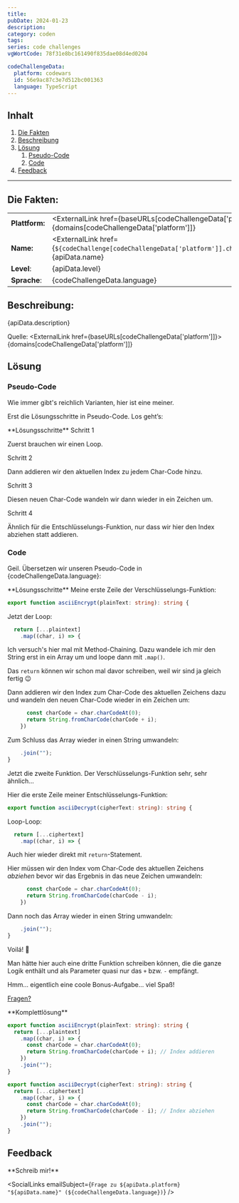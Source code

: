 ```yaml
---
title:
pubDate: 2024-01-23
description:
category: coden
tags:
series: code challenges
vgWortCode: 78f31e8bc161490f835dae08d4ed0204

codeChallengeData:
  platform: codewars
  id: 56e9ac87c3e7d512bc001363
  language: TypeScript
---
```


## Inhalt

1. [Die Fakten](#)
1. [Beschreibung](#)
1. [Lösung](#)
   1. [Pseudo-Code](#)
   1. [Code](#)
1. [Feedback](#)

---

## Die Fakten:

|                |                                                                                                                                            |
| -------------- | ------------------------------------------------------------------------------------------------------------------------------------------ |
| **Plattform:** | <ExternalLink href={baseURLs[codeChallengeData['platform']]}>{domains[codeChallengeData['platform']]}</ExternalLink>                       |
| **Name:**      | <ExternalLink href={`${codeChallenge[codeChallengeData['platform']].challenge.url}/${codeChallengeData.id}`}>{apiData.name}</ExternalLink> |
| **Level**:     | {apiData.level}                                                                                                                            |
| **Sprache**:   | {codeChallengeData.language}                                                                                                               |

## Beschreibung:

<FetchedMarkdown>{apiData.description}</FetchedMarkdown>

Quelle: <ExternalLink href={baseURLs[codeChallengeData['platform']]}>{domains[codeChallengeData['platform']]}</ExternalLink>

## Lösung

### Pseudo-Code

Wie immer gibt's reichlich Varianten, hier ist eine meiner.

Erst die Lösungsschritte in Pseudo-Code. Los geht’s:

<Accordion>
**Lösungsschritte**

<Accordion>
Schritt 1

Zuerst brauchen wir einen Loop.

</Accordion>
<Accordion>
Schritt 2

Dann addieren wir den aktuellen Index zu jedem Char-Code hinzu.

</Accordion>
<Accordion>
Schritt 3

Diesen neuen Char-Code wandeln wir dann wieder in ein Zeichen um.

</Accordion>
<Accordion>
Schritt 4

Ähnlich für die Entschlüsselungs-Funktion, nur dass wir hier den Index abziehen statt addieren.

</Accordion>
</Accordion>

### Code

Geil. Übersetzen wir unseren Pseudo-Code in {codeChallengeData.language}:

<Accordion>
**Lösungsschritte**

<Accordion>
Meine erste Zeile der Verschlüsselungs-Funktion:

```ts
export function asciiEncrypt(plainText: string): string {
```

</Accordion>
<Accordion>

Jetzt der Loop:

```ts
  return [...plaintext]
    .map((char, i) => {
```

Ich versuch's hier mal mit Method-Chaining. Dazu wandele ich mir den String erst in ein Array um und loope dann mit <ExternalLink href={docs.array.map}>`.map()`</ExternalLink>.

Das `return` können wir schon mal davor schreiben, weil wir sind ja gleich fertig 😉

</Accordion>
<Accordion>

Dann addieren wir den Index zum Char-Code des aktuellen Zeichens dazu und wandeln den neuen Char-Code wieder in ein Zeichen um:

```ts
      const charCode = char.charCodeAt(0);
      return String.fromCharCode(charCode + i);
    })
```

</Accordion>
<Accordion>

Zum Schluss das Array wieder in einen String umwandeln:

```ts
    .join("");
}
```

Jetzt die zweite Funktion. Der Verschlüsselungs-Funktion sehr, sehr ähnlich...

</Accordion>
<Accordion>

Hier die erste Zeile meiner Entschlüsselungs-Funktion:

```ts
export function asciiDecrypt(cipherText: string): string {
```

</Accordion>
<Accordion>

Loop-Loop:

```ts
  return [...ciphertext]
    .map((char, i) => {

```

Auch hier wieder direkt mit `return`-Statement.

</Accordion>
<Accordion>

Hier müssen wir den Index vom Char-Code des aktuellen Zeichens _abziehen_ bevor wir das Ergebnis in das neue Zeichen umwandeln:

```ts
      const charCode = char.charCodeAt(0);
      return String.fromCharCode(charCode - i);
    })
```

</Accordion>
<Accordion>

Dann noch das Array wieder in einen String umwandeln:

```ts
    .join("");
}
```

</Accordion>
<Accordion>

Voilá! 💪

Man hätte hier auch eine dritte Funktion schreiben können, die die ganze Logik enthält und als Parameter quasi nur das `+` bzw. `-` empfängt.

Hmm... eigentlich eine coole Bonus-Aufgabe... viel Spaß!

[Fragen?](#feedback)

</Accordion>
</Accordion>

<Accordion>
**Komplettlösung**

```ts
export function asciiEncrypt(plainText: string): string {
  return [...plaintext]
    .map((char, i) => {
      const charCode = char.charCodeAt(0);
      return String.fromCharCode(charCode + i); // Index addieren
    })
    .join("");
}

export function asciiDecrypt(cipherText: string): string {
  return [...ciphertext]
    .map((char, i) => {
      const charCode = char.charCodeAt(0);
      return String.fromCharCode(charCode - i); // Index abziehen
    })
    .join("");
}
```

</Accordion>

## Feedback

<Accordion>
**Schreib mir!**

<SocialLinks
  emailSubject={`Frage zu ${apiData.platform} "${apiData.name}" (${codeChallengeData.language})`}
/>

</Accordion>
